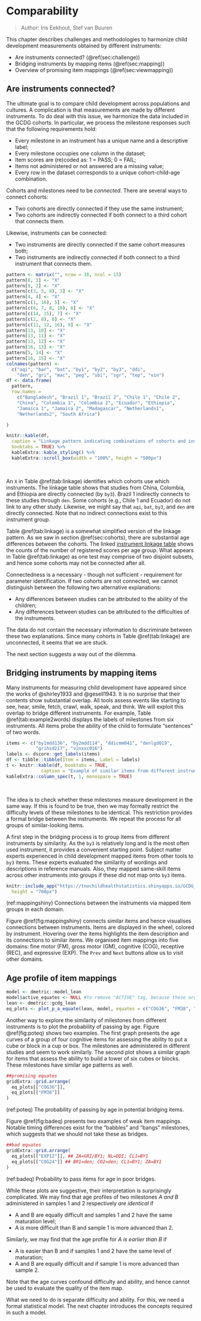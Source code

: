 # Comparability {#ch:comparability}

> Author: Iris Eekhout, Stef van Buuren

This chapter describes challenges and methodologies to harmonize child development measurements obtained by different instruments:

-   Are instruments connected? (\@ref(sec:challenge))
-   Bridging instruments by mapping items (\@ref(sec:mapping))
-   Overview of promising item mappings (\@ref(sec:viewmapping))

## Are instruments connected? {#sec:challenge}

The ultimate goal is to compare child development across populations and cultures. A complication is that measurements are made by different instruments. To do deal with this issue, we harmonize the data included in the GCDG cohorts. In particular, we process the milestone responses such that the following requirements hold:

-   Every milestone in an instrument has a unique name and a descriptive label;
-   Every milestone occupies one column in the dataset;
-   Item scores are (re)coded as: 1 = PASS; 0 = FAIL;
-   Items not administered or not answered are a missing value;
-   Every row in the dataset corresponds to a unique cohort-child-age combination.

Cohorts and milestones need to be *connected*. There are several ways to connect cohorts:

-   Two cohorts are directly connected if they use the same instrument;
-   Two cohorts are indirectly connected if both connect to a third cohort that connects them.

Likewise, instruments can be connected:

-   Two instruments are directly connected if the same cohort measures both;
-   Two instruments are indirectly connected if both connect to a third instrument that connects them.

```r

pattern <- matrix("", nrow = 16, ncol = 15)
pattern[8, 1] <- "X"
pattern[9, 2] <- "X"
pattern[c(3, 5, 8), 3] <- "X"
pattern[4, 4] <- "X"
pattern[c(1, 16), 5] <- "X"
pattern[c(6, 7, 8, 10), 6] <- "X"
pattern[c(14, 15), 7] <- "X"
pattern[c(2, 8), 8] <- "X"
pattern[c(11, 12, 16), 9] <- "X"
pattern[13, 10] <- "X"
pattern[13, 11] <- "X"
pattern[13, 12] <- "X"
pattern[16, 13] <- "X"
pattern[5, 14] <- "X"
pattern[16, 15] <- "X"
colnames(pattern) <- 
  c("aqi", "bar", "bat", "by1", "by2", "by3", "ddi", 
    "den", "gri", "mac", "peg", "sbi", "sgr", "tep", "vin")
df <- data.frame(
  pattern,
  row.names = 
    c("Bangladesh", "Brazil 1", "Brazil 2", "Chile 1", "Chile 2", 
    "China", "Colombia 1", "Colombia 2", "Ecuador", "Ethiopia",
    "Jamaica 1", "Jamaica 2", "Madagascar", "Netherlands1", 
    "Netherlands2", "South Africa")

)

knitr::kable(df, 
  caption = "Linkage pattern indicating combinations of cohorts and instruments.",
  booktabs = TRUE) %>%
  kableExtra::kable_styling() %>%
  kableExtra::scroll_box(width = "100%", height = "500px")
```

 

An `X` in Table \@ref(tab:linkage) identifies which cohorts use which instruments. The linkage table shows that studies from China, Colombia, and Ethiopia are directly connected (by `by3`). Brazil 1 indirectly connects to these studies through `den`. Some cohorts (e.g., Chile 1 and Ecuador) do not link to any other study. Likewise, we might say that `aqi`, `bat`, `by3`, and `den` are directly connected. Note that no indirect connections exist to this instrument group.

Table \@ref(tab:linkage) is a somewhat simplified version of the linkage pattern. As we saw in section \@ref(sec:cohorts), there are substantial age differences between the cohorts. The linked [instrument linkage table](https://tnochildhealthstatistics.shinyapps.io/GCDG_instrument_linkage/) shows the counts of the number of registered scores per age group. What appears in Table \@ref(tab:linkage) as one test may comprise of two disjoint subsets, and hence some cohorts may not be connected after all.

Connectedness is a necessary - though not sufficient - requirement for parameter identification. If two cohorts are not connected, we cannot distinguish between the following two alternative explanations:

-   Any differences between studies can be attributed to the ability of the children;
-   Any differences between studies can be attributed to the difficulties of the instruments.

The data do not contain the necessary information to discriminate between these two explanations. Since many cohorts in Table \@ref(tab:linkage) are unconnected, it seems that we are stuck.

The next section suggests a way out of the dilemma.

## Bridging instruments by mapping items {#sec:mapping}

Many instruments for measuring child development have appeared since the works of @shirley1933 and @gesell1943. It is no surprise that their contents show substantial overlap. All tools assess events like starting to see, hear, smile, fetch, crawl, walk, speak, and think. We will exploit this overlap to bridge different instruments. For example, Table \@ref(tab:example2words) displays the labels of milestones from six instruments. All items probe the ability of the child to formulate "sentences" of two words.

```r
items <- c("by1mdd136", "by2mdd114", "ddicmm041", "denlgd019",
           "grihsd217", "vinxxc016")
labels <- dscore::get_labels(items)
df <- tibble::tibble(Item = items, Label = labels)
t <- knitr::kable(df, booktabs = TRUE, 
             caption = "Example of similar items from different instruments.")
kableExtra::column_spec(t, 1, monospace = TRUE)
```

 

The idea is to check whether these milestones measure development in the same way. If this is found to be true, then we may formally restrict the difficulty levels of these milestones to be identical. This restriction provides a formal bridge between the instruments. We repeat the process for all groups of similar-looking items.

A first step in the bridging process is to group items from different instruments by similarity. As the `by3` is relatively long and is the most often used instrument, it provides a convenient starting point. Subject matter experts experienced in child development mapped items from other tools to `by3` items. These experts evaluated the similarity of wordings and descriptions in reference manuals. Also, they mapped same-skill items across other instruments into groups if these did not map onto `by3` items.

```r
knitr::include_app("https://tnochildhealthstatistics.shinyapps.io/GCDG_mapping/", 
  height = "700px")
```

(ref:mappingshiny) Connections between the instruments via mapped item groups in each domain.

Figure \@ref(fig:mappingshiny) connects similar items and hence visualises connections between instruments. Items are displayed in the wheel, colored by instrument. Hovering over the items highlights the item description and its connections to similar items. We organised item mappings into five domains: fine motor (FM), gross motor (GM), cognitive (COG), receptive (REC), and expressive (EXP). The `Prev` and `Next` buttons allow us to visit other domains.

## Age profile of item mappings {#sec:viewmapping}

```r
model <- dmetric::model_lean
model$active_equates <- NULL #to remove "ACTIVE" tag, because these are pre-modeling examples
lean <- dmetric::gcdg_lean
eq_plots <- plot_p_a_equate(lean, model, equates = c("COG36", "FM38", "EXP12", "COG24"), passive = TRUE, show_fit = FALSE)
```

Another way to explore the similarity of milestones from different instruments is to plot the probability of passing by age. Figure \@ref(fig:poteq) shows two examples. The first graph presents the age curves of a group of four cognitive items for assessing the ability to put a cube or block in a cup or box. The milestones are administered in different studies and seem to work similarly. The second plot shows a similar graph for items that assess the ability to build a tower of six cubes or blocks. These milestones have similar age patterns as well.

```r
##promising equates
gridExtra::grid.arrange(
  eq_plots[["COG36"]],
  eq_plots[["FM38"]]
)

```

(ref:poteq) The probability of passing by age in potential bridging items.

Figure \@ref(fig:badeq) presents two examples of weak item mappings. Notable timing differences exist for the "babbles" and "bangs" milestones, which suggests that we should not take these as bridges.

```r

##bad equates
gridExtra::grid.arrange(
  eq_plots[["EXP12"]], ## ZA=GRI/BY1; NL=DDI; CL1=BY1
  eq_plots[["COG24"]] ## BR1=den; CO2=den; CL1=BY1; ZA=BY1
)
```

(ref:badeq) Probability to pass items for age in poor bridges.

While these plots are suggestive, their interpretation is surprisingly complicated. We may find that age profiles of two milestones *A and B* administered in samples 1 and 2 respectively *are identical* if

-   A and B are equally difficult and samples 1 and 2 have the same maturation level;
-   A is more difficult than B and sample 1 is more advanced than 2.

Similarly, we may find that the age profile for *A is earlier than B* if

-   A is easier than B and if samples 1 and 2 have the same level of maturation;
-   A and B are equally difficult and if sample 1 is more advanced than sample 2.

Note that the age curves confound difficulty and ability, and hence cannot be used to evaluate the quality of the item map.

What we need to do is separate difficulty and ability. For this, we need a formal statistical model. The next chapter introduces the concepts required in such a model.
